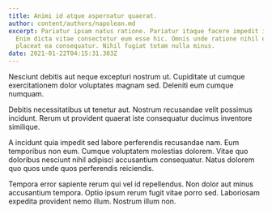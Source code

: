 ```yaml
---
title: Animi id atque aspernatur quaerat.
author: content/authors/napolean.md
excerpt: Pariatur ipsam natus ratione. Pariatur itaque facere impedit inventore.
  Enim dicta vitae consectetur eum esse hic. Omnis unde ratione nihil et ut
  placeat ea consequatur. Nihil fugiat totam nulla minus.
date: 2021-01-22T04:15:31.303Z
---
```

Nesciunt debitis aut neque excepturi nostrum ut. Cupiditate ut cumque exercitationem dolor voluptates magnam sed. Deleniti eum cumque numquam.
 Debitis necessitatibus ut tenetur aut. Nostrum recusandae velit possimus incidunt. Rerum ut provident quaerat iste consequatur ducimus inventore similique.
 A incidunt quia impedit sed labore perferendis recusandae nam. Eum temporibus non eum. Cumque voluptatem molestias dolorem. Vitae quo doloribus nesciunt nihil adipisci accusantium consequatur. Natus dolorem quo quos unde quos perferendis reiciendis.
 Tempora error sapiente rerum qui vel id repellendus. Non dolor aut minus accusantium tempora. Optio ipsum rerum fugit vitae porro sed. Laboriosam expedita provident nemo illum. Nostrum illum non.